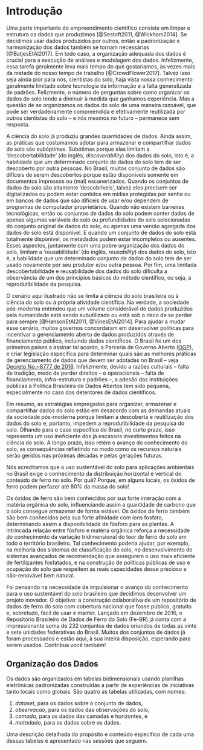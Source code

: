 <!-- Opções para livro em pdf -->

\clearpage
\tableofcontents

<!-- \clearpage -->
<!-- \listoffigures -->

\clearpage
\listoftables

# Introdução

Uma parte importante do empreendimento científico consiste em limpar e estrutura os dados que produzimos
[@Sestoft2011, @Wickham2014]. Se decidimos usar dados produzidos por outros, então a padronização e 
harmonização dos dados também se tornam necessárias [@BatjesEtAl2017]. Em todo caso, a organização adequada 
dos dados é crucial para a execução de análises e modelagem dos dados. Infelizmente, essa tarefa geralmente 
leva mais tempo do que gostaríamos, às vezes mais da metade do nosso tempo de trabalho [@CrowdFlower2017].
Talvez isso seja ainda pior para nós, cientistas do solo, haja vista nossa conhecimento geralmente limitado 
sobre tecnologia da informação e a falta generalizada de padrões. Felizmente, o número de perguntas sobre como
organizar os dados do solo tende a diminuir à medida que ganhamos experiência. Mas a questão de se organizamos
os dados do solo de uma maneira razoável, que pode ser verdadeiramente compreendida e efetivamente reutilizada 
por outros cientistas do solo -- e nós mesmos no futuro -- permanece sem resposta.

A ciência do solo já produziu grandes quantidades de dados. Ainda assim, as práticas que costumamos adotar para
armazenar e compartilhar dados do solo são subóptimas. Subótimas porque elas limitam a 'descobertabilidade' 
(do inglês, *discoverability*) dos dados do solo, isto é, a habilidade que um determinado conjunto de dados do
solo tem de ser descoberto por outra pessoas. No Brasil, muitos conjunto de dados são difíceis de serem 
descobertos porque estão disponíveis somente em documentos impressos ou (mal) escanerizados. Quando os 
conjuntos de dados do solo são altamente 'descobríveis', talvez eles precisem ser digitalizados ou podem estar 
contidos em mídias protegidas por senha ou em bancos de dados que são difíceis de usar e/ou dependem de 
programas de computador proprietários. Quando não existem barreiras tecnológicas, então os conjuntos de dados 
do solo podem conter dados de apenas algumas variáveis do solo ou profundidades do solo selecionadas do 
conjunto original de dados do solo, ou apenas uma versão agregada dos dados do solo está disponível. E quando 
um conjunto de dados do solo está totalmente disponível, os metadados podem estar incompletos ou ausentes. 
Esses aspectos, juntamente com uma pobre organização dos dados do solo, limitam a 'reusabilidade' (do inglês,
*reusability*) dos dados do solo, isto é, a habilidade que um determinado conjunto de dados do solo tem de ser
usado novamente por seu produtor e/ou outra pessoa. Por fim, uma limitada descobertabilidade e reusabilidade 
dos dados do solo dificulta a observância de um dos princípios básicos do método científico, ou seja, a
reprodutibilidade da pesquisa.

O cenário aqui ilustrado não se limita à ciência do solo brasileira ou à ciência do solo ou à própria atividade
científica. Na verdade, a sociedade pós-moderna entendeu que um volume considerável de dados produzidos pela
humanidade está sendo subutilizado ou está sob o risco de se perder para sempre [@HansonEtAl2011, 
@VinesEtAl2014]. Para ajudar a mudar esse cenário, muitos governos concordaram em desenvolver políticas para 
incentivar o gerenciamento aberto de dados produzidos através de financiamento público, incluindo dados 
científicos. O Brasil foi um dos primeiros países a assinar tal acordo, a Parceria de Governo Aberto
([OGP](https://www.opengovpartnership.org/)), e criar legislação específica para determinar quais são as 
melhores práticas de gerenciamento de dados que devem ser adotadas no Brasil -- veja
[Decreto No.~8777 de 2016](http://www.planalto.gov.br/ccivil_03/_Ato2015-2018/2016/Decreto/D8777.htm). 
Infelizmente, devido a razões culturais -- falta de tradição, medo de perder direitos -- e operacionais -- 
falta de financiamento, infra-estrutura e padrões --, a adesão das instituições públicas à Política Brasileira 
de Dados Abertos tem sido pequena, especialmente no caso dos detentores de dados científicos.

Em resumo, as estratégias empregadas para organizar, armazenar e compartilhar dados do solo estão em desacordo 
com as demandas atuais da sociedade pós-moderna porque limitam a descoberta e reutilização dos dados do solo e,
portanto, impedem a reprodutibilidade da pesquisa do solo. Olhando para o caso específico do Brasil, no curto 
prazo, isso representa um uso ineficiente dos já escassos investimentos feitos na ciência do solo. A longo 
prazo, isso retém o avanço do conhecimento do solo, as consequências refletindo no modo como os recursos 
naturais serão geridos nas próximas décadas e pelas gerações futuras.







Nós acreditamos que o uso sustentável do solo para aplicações ambientais no Brasil exige o conhecimento da distribuição horizontal e vertical do conteúdo de ferro no solo. Por quê? Porque, em alguns locais, os óxidos de ferro podem perfazer até 80% da massa do solo!

Os óxidos de ferro são bem conhecidos por sua forte interação com a matéria orgânica do solo, influenciando assim a quantidade de carbono que o solo consegue armazenar de forma estável. Os óxidos de ferro também são bem conhecidos pela sua forte afinidade com íons fosfato, determinando assim a disponibilidade de fósforo para as plantas. A intrincada relação entre fósforo e matéria orgânica reforça a necessidade do conhecimento da variação tridimensional do teor de ferro do solo em todo o território brasileiro. Tal conhecimento poderia ajudar, por exemplo, na melhoria dos sistemas de classificação do solo, no desenvolvimento de sistemas avançados de recomendação que assegurem o uso mais eficiente de fertilizantes fosfatados, e na construção de políticas públicas de uso e ocupação do solo que respeitem as reais capacidades desse precioso e não-renovável bem natural.

Foi pensando na necessidade de impulsionar o avanço do conhecimento para o uso sustentável do solo brasileiro que decidimos desenvolver um projeto inovador. O objetivo: a construção colaborativa de um repositório de dados de ferro do solo com cobertura nacional que fosse público, gratuito e, sobretudo, fácil de usar e manter. Lançado em dezembro de 2016, o Repositório Brasileiro de Dados de Ferro do Solo (Fe-BR) já conta com a impressionante soma de 232 conjuntos de dados oriundos de todas as vinte e sete unidades federativas do Brasil. Muitos dos conjuntos de dados já foram processados e estão aqui, à sua inteira disposição, esperando para serem usados. Contribua você também!

## Organização dos Dados

Os dados são organizados em tabelas bidimensionais usando planilhas eletrônicas padronizadas construídas a
partir de experiências de iniciativas tanto locais como globais. São quatro as tabelas utilizadas, com nomes:

1. *dataset*, para os dados sobre o conjunto de dados,
2. *observacao*, para os dados das observações do solo,
3. *camada*, para os dados das camadas e horizontes, e
4. *metadado*, para os dados sobre os dados.

Uma descrição detalhada do propósito e conteúdo específico de cada uma dessas tabelas é apresentado nas 
sessões que seguem.
